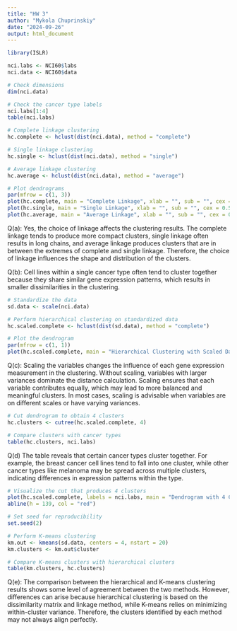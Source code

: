 ```yaml
---
title: "HW 3"
author: "Mykola Chuprinskiy"
date: "2024-09-26"
output: html_document
---
```


```r
library(ISLR)

nci.labs <- NCI60$labs
nci.data <- NCI60$data

# Check dimensions
dim(nci.data)

# Check the cancer type labels
nci.labs[1:4]
table(nci.labs)
```

```r
# Complete linkage clustering
hc.complete <- hclust(dist(nci.data), method = "complete")

# Single linkage clustering
hc.single <- hclust(dist(nci.data), method = "single")

# Average linkage clustering
hc.average <- hclust(dist(nci.data), method = "average")

# Plot dendrograms
par(mfrow = c(1, 3))
plot(hc.complete, main = "Complete Linkage", xlab = "", sub = "", cex = 0.5)
plot(hc.single, main = "Single Linkage", xlab = "", sub = "", cex = 0.5)
plot(hc.average, main = "Average Linkage", xlab = "", sub = "", cex = 0.5)
```
Q(a): Yes, the choice of linkage affects the clustering results. The complete linkage tends to produce more compact clusters, single linkage often results in long chains, and average linkage produces clusters that are in between the extremes of complete and single linkage. Therefore, the choice of linkage influences the shape and distribution of the clusters.

Q(b): Cell lines within a single cancer type often tend to cluster together because they share similar gene expression patterns, which results in smaller dissimilarities in the clustering.

```r
# Standardize the data
sd.data <- scale(nci.data)

# Perform hierarchical clustering on standardized data
hc.scaled.complete <- hclust(dist(sd.data), method = "complete")

# Plot the dendrogram
par(mfrow = c(1, 1))
plot(hc.scaled.complete, main = "Hierarchical Clustering with Scaled Data", xlab = "", sub = "")

```
Q(c): Scaling the variables changes the influence of each gene expression measurement in the clustering. Without scaling, variables with larger variances dominate the distance calculation. Scaling ensures that each variable contributes equally, which may lead to more balanced and meaningful clusters. In most cases, scaling is advisable when variables are on different scales or have varying variances.

```r
# Cut dendrogram to obtain 4 clusters
hc.clusters <- cutree(hc.scaled.complete, 4)

# Compare clusters with cancer types
table(hc.clusters, nci.labs)

```

Q(d) The table reveals that certain cancer types cluster together. For example, the breast cancer cell lines tend to fall into one cluster, while other cancer types like melanoma may be spread across multiple clusters, indicating differences in expression patterns within the type.


```r
# Visualize the cut that produces 4 clusters
plot(hc.scaled.complete, labels = nci.labs, main = "Dendrogram with 4 Clusters")
abline(h = 139, col = "red")
```

```r
# Set seed for reproducibility
set.seed(2)

# Perform K-means clustering
km.out <- kmeans(sd.data, centers = 4, nstart = 20)
km.clusters <- km.out$cluster

# Compare K-means clusters with hierarchical clusters
table(km.clusters, hc.clusters)

```
Q(e): The comparison between the hierarchical and K-means clustering results shows some level of agreement between the two methods. However, differences can arise because hierarchical clustering is based on the dissimilarity matrix and linkage method, while K-means relies on minimizing within-cluster variance. Therefore, the clusters identified by each method may not always align perfectly.
